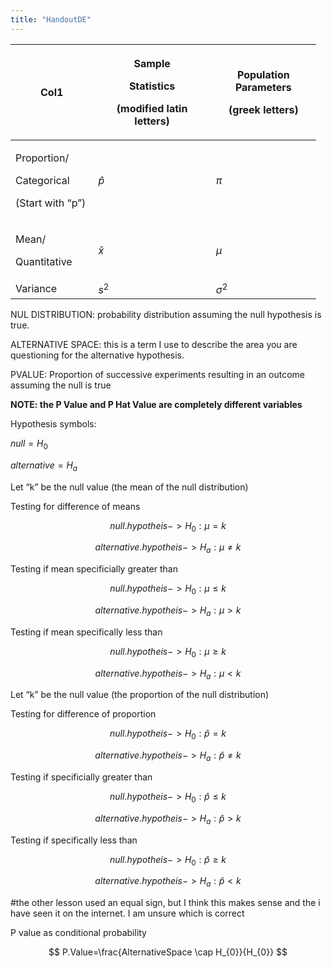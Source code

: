 ```yaml
---
title: "HandoutDE"
---
```


+------------------+--------------------------+-----------------------+
| Col1             | Sample                   | Population Parameters |
|                  |                          |                       |
|                  | Statistics               | (greek letters)       |
|                  |                          |                       |
|                  | (modified latin letters) |                       |
+==================+==========================+=======================+
| Proportion/      | $\hat{p}$                | $\pi$                 |
|                  |                          |                       |
| Categorical      |                          |                       |
|                  |                          |                       |
| (Start with "p") |                          |                       |
+------------------+--------------------------+-----------------------+
| Mean/            | $\bar{x}$                | $\mu$                 |
|                  |                          |                       |
| Quantitative     |                          |                       |
+------------------+--------------------------+-----------------------+
| Variance         | $s^{2}$                  | $\sigma^{2}$          |
+------------------+--------------------------+-----------------------+

NUL DISTRIBUTION: probability distribution assuming the null hypothesis is true.

ALTERNATIVE SPACE: this is a term I use to describe the area you are questioning for the alternative hypothesis.

PVALUE: Proportion of successive experiments resulting in an outcome assuming the null is true

**NOTE: the P Value and P Hat Value are completely different variables**

Hypothesis symbols:

$null= H_{0}$

$alternative= H_{a}$

Let "k" be the null value (the mean of the null distribution)

Testing for difference of means

$$
null.hypotheis -> H_{0}: \mu=k
$$

$$
alternative.hypotheis -> H_{a}: \mu \neq k
$$

Testing if mean specificially greater than

$$
null.hypotheis -> H_{0}: \mu \leq k
$$

$$
alternative.hypotheis -> H_{a}: \mu > k
$$

Testing if mean specifically less than

$$
null.hypotheis -> H_{0}: \mu \geq k
$$

$$
alternative.hypotheis -> H_{a}: \mu < k
$$

Let "k" be the null value (the proportion of the null distribution)

Testing for difference of proportion

$$
null.hypotheis -> H_{0}: \hat{p} =k
$$

$$
alternative.hypotheis -> H_{a}: \hat{p} \neq k
$$

Testing if specificially greater than

$$
null.hypotheis -> H_{0}: \hat{p} \leq k
$$

$$
alternative.hypotheis -> H_{a}: \hat{p} > k
$$

Testing if specifically less than

$$
null.hypotheis -> H_{0}: \hat{p} \geq k
$$

$$
alternative.hypotheis -> H_{a}: \hat{p} < k
$$

#the other lesson used an equal sign, but I think this makes sense and the i have seen it on the internet. I am unsure which is correct

P value as conditional probability

$$
P.Value=\frac{AlternativeSpace \cap H_{0}}{H_{0}}
$$
